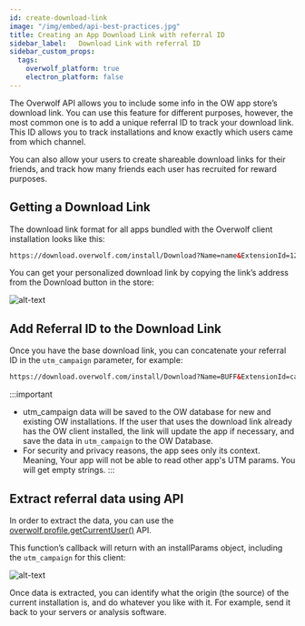 ```yaml
---
id: create-download-link
image: "/img/embed/api-best-practices.jpg"
title: Creating an App Download Link with referral ID
sidebar_label:   Download Link with referral ID
sidebar_custom_props:
  tags:
    overwolf_platform: true
    electron_platform: false
---
```


The Overwolf API allows you to include some info in the OW app store’s download link. You can use this feature for different purposes, however, the most common one is to add a unique referral ID to track your download link. This ID allows you to track installations and know exactly which users came from which channel.

You can also allow your users to create shareable download links for their friends, and track how many friends each user has recruited for reward purposes.

## Getting a Download Link

The download link format for all apps bundled with the Overwolf client installation looks like this:

```html
https://download.overwolf.com/install/Download?Name=name&ExtensionId=123123123123&Channel=website
```
You can get your personalized download link by copying the link’s address from the Download button in the store:

![alt-text](/assets/download-link-with-referralID/appstore-right-click.png)

## Add Referral ID to the Download Link

Once you have the base download link, you can concatenate your referral ID in the `utm_campaign` parameter, for example:

```html
https://download.overwolf.com/install/Download?Name=BUFF&ExtensionId=caboggillkkpgkiokbjmgldfkedbfnpkgadakcdl&Channel=website&utm_campaign=[REFERRAL_ID]
```

:::important
* utm_campaign data will be saved to the OW database for new and existing OW installations. If the user that uses the download link already has the OW client installed, the link will update the app if necessary, and save the data in `utm_campaign` to the OW Database.
* For security and privacy reasons, the app sees only its context. Meaning, Your app will not be able to read other app's UTM params. You will get empty strings.
:::

## Extract referral data using API

In order to extract the data, you can use the [overwolf.profile.getCurrentUser()](/api/profile#getcurrentusercallback) API.

This function’s callback will return with an installParams object, including the `utm_campaign` for this client:

![alt-text](/assets/download-link-with-referralID/console.png)

Once data is extracted, you can identify what the origin (the source) of the current installation is, and do whatever you like with it. For example, send it back to your servers or analysis software.